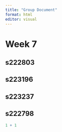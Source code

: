 ```yaml
---
title: "Group Document"
format: html
editor: visual
---
```


# Week 7

## s222803

## s223196

## s223237

## s222798

```r
1 + 1
```

